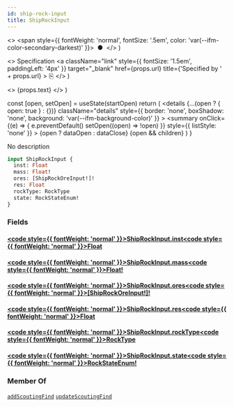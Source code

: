 ```yaml
---
id: ship-rock-input
title: ShipRockInput
---
```


  <>
    <span style={{ fontWeight: 'normal', fontSize: '.5em', color: 'var(--ifm-color-secondary-darkest)' }}>
      &nbsp;●&nbsp;
    </span>
  </>
)

  <>
    Specification
    <a
      className="link"
      style={{ fontSize: '1.5em', paddingLeft: '4px' }}
      target="_blank"
      href={props.url}
      title={'Specified by ' + props.url}
    >
      ⎘
    </a>
  </>
)

  <>
    <span className={props.class}>{props.text}</span>
  </>
)


  const [open, setOpen] = useState(startOpen)
  return (
    <details
      {...(open ? { open: true } : {})}
      className="details"
      style={{ border: 'none', boxShadow: 'none', background: 'var(--ifm-background-color)' }}
    >
      <summary
        onClick={(e) => {
          e.preventDefault()
          setOpen((open) => !open)
        }}
        style={{ listStyle: 'none' }}
      >
        {open ? dataOpen : dataClose}
      </summary>
      {open && children}
    </details>
  )
}

No description

```graphql
input ShipRockInput {
  inst: Float
  mass: Float!
  ores: [ShipRockOreInput!]!
  res: Float
  rockType: RockType
  state: RockStateEnum!
}
```

### Fields

#### [<code style={{ fontWeight: 'normal' }}>ShipRockInput.<b>inst</b></code>](#)<Bullet />[<code style={{ fontWeight: 'normal' }}><b>Float</b></code>](/api/types/scalars/float.mdx) <Badge class="badge badge--secondary " text="scalar"/>

#### [<code style={{ fontWeight: 'normal' }}>ShipRockInput.<b>mass</b></code>](#)<Bullet />[<code style={{ fontWeight: 'normal' }}><b>Float!</b></code>](/api/types/scalars/float.mdx) <Badge class="badge badge--secondary badge--non_null" text="non-null"/> <Badge class="badge badge--secondary " text="scalar"/>

#### [<code style={{ fontWeight: 'normal' }}>ShipRockInput.<b>ores</b></code>](#)<Bullet />[<code style={{ fontWeight: 'normal' }}><b>[ShipRockOreInput!]!</b></code>](/api/types/inputs/ship-rock-ore-input.mdx) <Badge class="badge badge--secondary badge--non_null" text="non-null"/> <Badge class="badge badge--secondary " text="input"/>

#### [<code style={{ fontWeight: 'normal' }}>ShipRockInput.<b>res</b></code>](#)<Bullet />[<code style={{ fontWeight: 'normal' }}><b>Float</b></code>](/api/types/scalars/float.mdx) <Badge class="badge badge--secondary " text="scalar"/>

#### [<code style={{ fontWeight: 'normal' }}>ShipRockInput.<b>rockType</b></code>](#)<Bullet />[<code style={{ fontWeight: 'normal' }}><b>RockType</b></code>](/api/types/scalars/rock-type.mdx) <Badge class="badge badge--secondary " text="scalar"/>

#### [<code style={{ fontWeight: 'normal' }}>ShipRockInput.<b>state</b></code>](#)<Bullet />[<code style={{ fontWeight: 'normal' }}><b>RockStateEnum!</b></code>](/api/types/enums/rock-state-enum.mdx) <Badge class="badge badge--secondary badge--non_null" text="non-null"/> <Badge class="badge badge--secondary " text="enum"/>

### Member Of

[`addScoutingFind`](/api/operations/mutations/add-scouting-find.mdx) <Badge class="badge badge--secondary badge--relation" text="mutation"/><Bullet />[`updateScoutingFind`](/api/operations/mutations/update-scouting-find.mdx) <Badge class="badge badge--secondary badge--relation" text="mutation"/>
